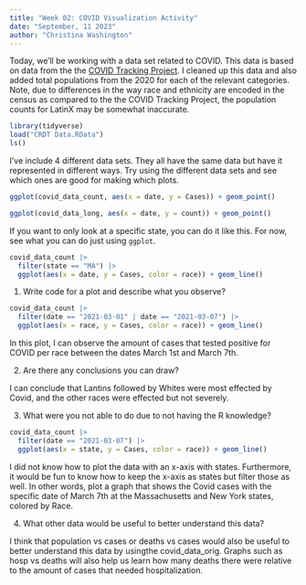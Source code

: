 ```yaml
---
title: "Week 02: COVID Visualization Activity"
date: "September, 11 2023"
author: "Christina Washington"
---
```


Today, we'll be working with a data set related to COVID.
This data is based on data from the the [COVID Tracking Project](https://covidtracking.com/).
I cleaned up this data and also added total populations from the 2020 for each of the relevant categories.
Note, due to differences in the way race and ethnicity are encoded in the census as compared to the the COVID Tracking Project, the population counts for LatinX may be somewhat inaccurate.

```r
library(tidyverse)
load("CRDT Data.RData")
ls()
```

I've include 4 different data sets.
They all have the same data but have it represented in different ways.
Try using the different data sets and see which ones are good for making which plots.


```r
ggplot(covid_data_count, aes(x = date, y = Cases)) + geom_point()

ggplot(covid_data_long, aes(x = date, y = count)) + geom_point()
```


If you want to only look at a specific state, you can do it like this.
For now, see what you can do just using `ggplot`.

```r
covid_data_count |> 
  filter(state == "MA") |> 
  ggplot(aes(x = date, y = Cases, color = race)) + geom_line()
```

1. Write code for a plot and describe what you observe?
```r
covid_data_count |> 
  filter(date == "2021-03-01" | date == "2021-03-07") |> 
  ggplot(aes(x = race, y = Cases, color = race)) + geom_line()
```
In this plot, I can observe the amount of cases that tested positive for COVID per race between the dates March 1st and March 7th. 

2. Are there any conclusions you can draw?

I can conclude that Lantins followed by Whites were most effected by Covid, and the other races were effected but not severely. 

3. What were you not able to do due to not having the R knowledge?
```r
covid_data_count |> 
  filter(date == "2021-03-07") |> 
  ggplot(aes(x = state, y = Cases, color = race)) + geom_line()
```

I did not know how to plot the data with an x-axis with states. Furthermore, it would be fun to know how to keep the x-axis as states but filter those as well. In other words, plot a graph that shows the Covid cases with the specific date of March 7th at the Massachusetts and New York states, colored by Race. 

4. What other data would be useful to better understand this data?

I think that population vs cases or deaths vs cases would also be useful to better understand this data by usingthe covid_data_orig. Graphs such as hosp vs deaths will also help us learn how many deaths there were relative to the amount of cases that needed hospitalization. 
